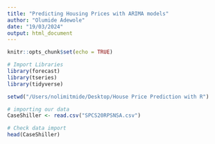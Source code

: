 ```yaml
---
title: "Predicting Housing Prices with ARIMA models"
author: "Olumide Adewole"
date: "19/03/2024"
output: html_document
---
```


```r
knitr::opts_chunk$set(echo = TRUE)
```

```r
# Import Libraries
library(forecast)
library(tseries)
library(tidyverse)
```

```r
setwd("/Users/nolimitmide/Desktop/House Price Prediction with R")
```

```r
# importing our data
CaseShiller <- read.csv("SPCS20RPSNSA.csv")

# Check data import
head(CaseShiller)
```